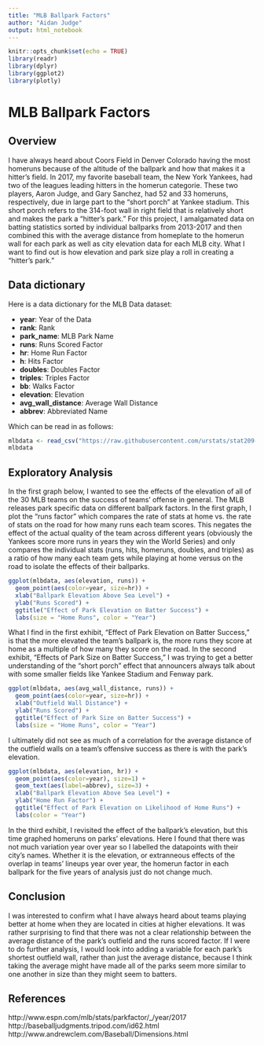 ```yaml
---
title: "MLB Ballpark Factors"
author: "Aidan Judge"
output: html_notebook
---
```


```r
knitr::opts_chunk$set(echo = TRUE)
library(readr)
library(dplyr)
library(ggplot2)
library(plotly)
```

# MLB Ballpark Factors

## Overview

I have always heard about Coors Field in Denver Colorado having the most homeruns because of the altitude of the ballpark and how that makes it a hitter's field.  In 2017, my favorite baseball team, the New York Yankees, had two of the leagues leading hitters in the homerun categorie.  These two players, Aaron Judge, and Gary Sanchez, had 52 and 33 homeruns, respectively, due in large part to the "short porch" at Yankee stadium.  This short porch refers to the 314-foot wall in right field that is relatively short and makes the park a "hitter's park."  For this project, I amalgamated data on batting statistics sorted by individual ballparks from 2013-2017 and then combined this with the average distance from homeplate to the homerun wall for each park as well as city elevation data for each MLB city.  What I want to find out is how elevation and park size play a roll in creating a "hitter's park."

## Data dictionary

Here is a data dictionary for the MLB Data dataset:

- **year**: Year of the Data
- **rank**: Rank
- **park_name**: MLB Park Name
- **runs**: Runs Scored Factor
- **hr**: Home Run Factor
- **h**: Hits Factor
- **doubles**: Doubles Factor
- **triples**: Triples Factor
- **bb**: Walks Factor
- **elevation**: Elevation
- **avg_wall_distance**: Average Wall Distance
- **abbrev**: Abbreviated Name

Which can be read in as follows:

```r
mlbdata <- read_csv("https://raw.githubusercontent.com/urstats/stat209-s18-AidanJudge/master/Data_for_Assignment_A.csv")
mlbdata
```

## Exploratory Analysis

In the first graph below, I wanted to see the effects of the elevation of all of the 30 MLB teams on the success of teams' offense in general.  The MLB releases park specific data on different ballpark factors.  In the first graph, I plot the "runs factor" which compares the rate of stats at home vs. the rate of stats on the road for how many runs each team scores.  This negates the effect of the actual quality of the team across different years (obviously the Yankees score more runs in years they win the World Series) and only compares the individual stats (runs, hits, homeruns, doubles, and triples) as a ratio of how many each team gets while playing at home versus on the road to isolate the effects of their ballparks.

```r
ggplot(mlbdata, aes(elevation, runs)) +
  geom_point(aes(color=year, size=hr)) +
  xlab("Ballpark Elevation Above Sea Level") +
  ylab("Runs Scored") +
  ggtitle("Effect of Park Elevation on Batter Success") +
  labs(size = "Home Runs", color = "Year")
```

What I find in the first exhibit, "Effect of Park Elevation on Batter Success," is that the more elevated the team's ballpark is, the more runs they score at home as a multiple of how many they score on the road.  In the second exhibit, "Effects of Park Size on Batter Success," I was trying to get a better understanding of the "short porch" effect that announcers always talk about with some smaller fields like Yankee Stadium and Fenway park.

```r
ggplot(mlbdata, aes(avg_wall_distance, runs)) +
  geom_point(aes(color=year, size=hr)) +
  xlab("Outfield Wall Distance") +
  ylab("Runs Scored") +
  ggtitle("Effect of Park Size on Batter Success") +
  labs(size = "Home Runs", color = "Year")
```

I ultimately did not see as much of a correlation for the average distance of the outfield walls on a team's offensive success as there is with the park's elevation.  

```r
ggplot(mlbdata, aes(elevation, hr)) +
  geom_point(aes(color=year), size=1) +
  geom_text(aes(label=abbrev), size=3) +
  xlab("Ballpark Elevation Above Sea Level") +
  ylab("Home Run Factor") +
  ggtitle("Effect of Park Elevation on Likelihood of Home Runs") +
  labs(color = "Year")
```

In the third exhibit, I revisited the effect of the ballpark's elevation, but this time graphed homeruns on parks' elevations.  Here I found that there was not much variation year over year so I labelled the datapoints with their city's names.  Whether it is the elevation, or extranneous effects of the overlap in teams' lineups year over year, the homerun factor in each ballpark for the five years of analysis just do not change much.

## Conclusion

I was interested to confirm what I have always heard about teams playing better at home when they are located in cities at higher elevations.  It was rather surprising to find that there was not a clear relationship between the average distance of the park's outfield and the runs scored factor.  If I were to do further analysis, I would look into adding a variable for each park's shortest outfield wall, rather than just the average distance, because I think taking the average might have made all of the parks seem more similar to one another in size than they might seem to batters.

## References

http://www.espn.com/mlb/stats/parkfactor/_/year/2017
http://baseballjudgments.tripod.com/id62.html
http://www.andrewclem.com/Baseball/Dimensions.html